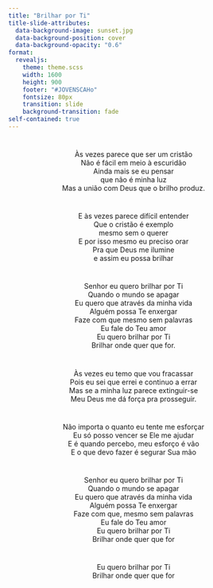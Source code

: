 ```yaml
---
title: "Brilhar por Ti"
title-slide-attributes:
  data-background-image: sunset.jpg
  data-background-position: cover
  data-background-opacity: "0.6"
format: 
  revealjs:
    theme: theme.scss
    width: 1600
    height: 900
    footer: "#JOVENSCAHo"
    fontsize: 80px
    transition: slide
    background-transition: fade
self-contained: true
---
```


# {background-image="sunset.jpg" background-opacity="0.25"}

<center>
Às vezes parece que ser um cristão <br>
Não é fácil em meio à escuridão <br>
Ainda mais se eu pensar <br> que não é minha luz <br>
Mas a união com Deus que o brilho produz. <br>
</center>

# {background-image="sunset.jpg" background-opacity="0.25"}

<center>
E às vezes parece difícil entender <br>
Que o cristão é exemplo <br> mesmo sem o querer <br>
E por isso mesmo eu preciso orar <br>
Pra que Deus me ilumine <br> e assim eu possa brilhar <br>
</center>

# {background-image="sunset.jpg" background-opacity="0.25"}

<center>
Senhor eu quero brilhar por Ti <br>
Quando o mundo se apagar <br>
Eu quero que através da minha vida <br>
Alguém possa Te enxergar <br>
Faze com que mesmo sem palavras <br>
Eu fale do Teu amor <br>
Eu quero brilhar por Ti <br>
Brilhar onde quer que for. <br>
</center>

# {background-image="sunset.jpg" background-opacity="0.25"}

<center>
Às vezes eu temo que vou fracassar <br>
Pois eu sei que errei e continuo a errar <br>
Mas se a minha luz parece extinguir-se <br>
Meu Deus me dá força pra prosseguir. <br>
</center>

# {background-image="sunset.jpg" background-opacity="0.25"}

<center>
Não importa o quanto eu tente me esforçar <br>
Eu só posso vencer se Ele me ajudar <br>
E é quando percebo, meu esforço é vão <br>
E o que devo fazer é segurar Sua mão <br>
</center>

# {background-image="sunset.jpg" background-opacity="0.25"}

<center>
Senhor eu quero brilhar por Ti <br>
Quando o mundo se apagar <br>
Eu quero que através da minha vida <br>
Alguém possa Te enxergar <br>
Faze com que, mesmo sem palavras <br>
Eu fale do Teu amor <br>
Eu quero brilhar por Ti <br>
Brilhar onde quer que for <br>
</center>

# {background-image="sunset.jpg" background-opacity="0.25"}

<center>
Eu quero brilhar por Ti <br>
Brilhar onde quer que for <br>
</center>